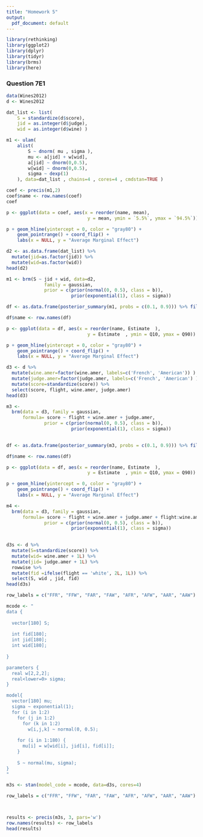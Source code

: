 ```yaml
---
title: "Homework 5"
output:
  pdf_document: default
---
```


```r
library(rethinking)
library(ggplot2)
library(dplyr)
library(tidyr)
library(brms)
library(here)


```

### Question 7E1
```r

data(Wines2012)
d <- Wines2012

dat_list <- list(
    S = standardize(d$score),
    jid = as.integer(d$judge),
    wid = as.integer(d$wine) )

```

```r



m1 <- ulam(
    alist(
        S ~ dnorm( mu , sigma ),
        mu <- a[jid] + w[wid],
        a[jid] ~ dnorm(0,0.5),
        w[wid] ~ dnorm(0,0.5),
        sigma ~ dexp(1)
    ), data=dat_list , chains=4 , cores=4 , cmdstan=TRUE )

coef <- precis(m1,2)
coef$name <- row.names(coef)
coef
```
```r
p <- ggplot(data = coef, aes(x = reorder(name, mean),
                              y = mean, ymin = `5.5%`, ymax = `94.5%`))

p + geom_hline(yintercept = 0, color = "gray80") +
    geom_pointrange() + coord_flip() +
    labs(x = NULL, y = "Average Marginal Effect") 
```
```r
d2 <- as.data.frame(dat_list) %>%
  mutate(jid=as.factor(jid)) %>%
  mutate(wid=as.factor(wid))
head(d2)
```

```r


m1 <- brm(S ~ jid + wid, data=d2,
              family = gaussian,
              prior = c(prior(normal(0, 0.5), class = b)),
                        prior(exponential(1), class = sigma))


```



```r
df <- as.data.frame(posterior_summary(m1, probs = c(0.1, 0.9))) %>% filter(Estimate > -10)

df$name <- row.names(df) 

p <- ggplot(data = df, aes(x = reorder(name, Estimate  ),
                              y = Estimate  , ymin = Q10, ymax = Q90))

p + geom_hline(yintercept = 0, color = "gray80") +
    geom_pointrange() + coord_flip() +
    labs(x = NULL, y = "Average Marginal Effect") 
```
```r
d3 <- d %>%
  mutate(wine.amer=factor(wine.amer, labels=c('French', 'American')) ) %>%
  mutate(judge.amer=factor(judge.amer, labels=c('French', 'American') )) %>%
  mutate(score=standardize(score)) %>%
  select(score, flight, wine.amer, judge.amer)  
head(d3)
```


```r

m3 <-
  brm(data = d3, family = gaussian,
      formula= score ~ flight + wine.amer + judge.amer,
              prior = c(prior(normal(0, 0.5), class = b)),
                        prior(exponential(1), class = sigma))
      
```


```r

df <- as.data.frame(posterior_summary(m3, probs = c(0.1, 0.9))) %>% filter(Estimate > -10)

df$name <- row.names(df) 

p <- ggplot(data = df, aes(x = reorder(name, Estimate  ),
                              y = Estimate  , ymin = Q10, ymax = Q90))

p + geom_hline(yintercept = 0, color = "gray80") +
    geom_pointrange() + coord_flip() +
    labs(x = NULL, y = "Average Marginal Effect")

```
```r

m4 <-
  brm(data = d3, family = gaussian,
      formula= score ~ flight + wine.amer + judge.amer + flight:wine.amer + flight:judge.amer + wine.amer:judge.amer,
              prior = c(prior(normal(0, 0.5), class = b)),
                        prior(exponential(1), class = sigma))
      
```
```r
d3s <- d %>% 
  mutate(S=standardize(score)) %>%
  mutate(wid= wine.amer + 1L) %>%
  mutate(jid= judge.amer + 1L) %>%
  rowwise %>%
  mutate(fid =ifelse(flight == 'white', 2L, 1L)) %>%
  select(S, wid , jid, fid)  
head(d3s)
```


```r

row_labels = c("FFR", "FFW", "FAR", "FAW", "AFR", "AFW", "AAR", "AAW")

mcode <- "
data {
  
  vector[180] S;
  
  int fid[180];
  int jid[180];
  int wid[180];
  
}

parameters {
  real w[2,2,2];
  real<lower=0> sigma;
}

model{
  vector[180] mu;
  sigma ~ exponential(1);
  for (i in 1:2)
    for (j in 1:2)
      for (k in 1:2)
        w[i,j,k] ~ normal(0, 0.5);
        
    for (i in 1:180) {
      mu[i] = w[wid[i], jid[i], fid[i]];
    }
    
    S ~ normal(mu, sigma);
}
"

m3s <- stan(model_code = mcode, data=d3s, cores=4)
```
```r
row_labels = c("FFR", "FFW", "FAR", "FAW", "AFR", "AFW", "AAR", "AAW")



results <- precis(m3s, 3, pars='w')
row.names(results) <- row_labels
head(results)

```

